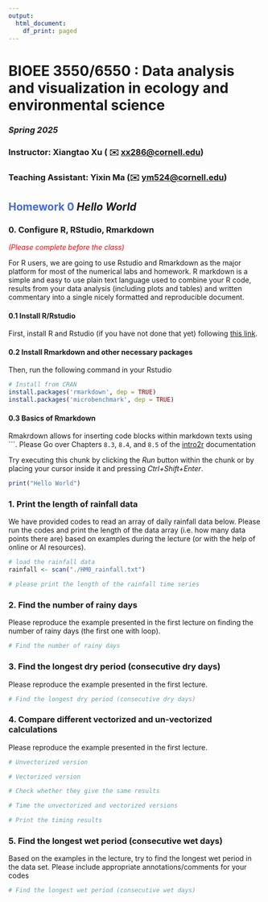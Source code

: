 ```yaml
---
output:
  html_document:
    df_print: paged
---
```


# BIOEE 3550/6550 : **Data analysis and visualization in ecology and environmental science**

### ***Spring 2025***

### Instructor: **Xiangtao Xu** ( ✉️ [xx286\@cornell.edu](mailto:xx286@cornell.edu){.email})

### Teaching Assistant: **Yixin Ma** (✉️ [ym524\@cornell.edu](mailto:ym524@cornell.edu){.email})

## [Homework 0]{style="color:royalblue"} *Hello World*

### 0. Configure R, RStudio, Rmarkdown

[*(Please complete before the class)*]{style="color:red"}

For R users, we are going to use Rstudio and Rmarkdown as the major platform for most of the numerical labs and homework. R markdown is a simple and easy to use plain text language used to combine your R code, results from your data analysis (including plots and tables) and written commentary into a single nicely formatted and reproducible document.

#### 0.1 Install R/Rstudio

First, install R and Rstudio (if you have not done that yet) following [this link](https://posit.co/download/rstudio-desktop/).

#### 0.2 Install Rmarkdown and other necessary packages

Then, run the following command in your Rstudio

```r
# Install from CRAN
install.packages('rmarkdown', dep = TRUE)
install.packages('microbenchmark', dep = TRUE)
```

#### 0.3 Basics of Rmarkdown

Rmakrdown allows for inserting code blocks within markdown texts using \`\`\`. Please Go over Chapters `8.3`, `8.4`, and `8.5` of the [intro2r](https://intro2r.com/get-started-with-r-markdown.html) documentation

Try executing this chunk by clicking the *Run* button within the chunk or by placing your cursor inside it and pressing *Ctrl+Shift+Enter*.

```r
print("Hello World")
```

### 1. Print the length of rainfall data

We have provided codes to read an array of daily rainfall data below. Please run the codes and print the length of the data array (i.e. how many data points there are) based on examples during the lecture (or with the help of online or AI resources).

```r
# load the rainfall data
rainfall <- scan("./HM0_rainfall.txt")
```

```r
# please print the length of the rainfall time series

```

### 2. Find the number of rainy days

Please reproduce the example presented in the first lecture on finding the number of rainy days (the first one with loop).

```r
# Find the number of rainy days
```

### 3. Find the longest dry period (consecutive dry days)

Please reproduce the example presented in the first lecture.

```r
# Find the longest dry period (consecutive dry days)
```

### 4. Compare different vectorized and un-vectorized calculations

Please reproduce the example presented in the first lecture.

```r
# Unvectorized version

# Vectorized version

# Check whether they give the same results

```

```r
# Time the unvectorized and vectorized versions

# Print the timing results

```
### 5. Find the longest wet period (consecutive wet days)

Based on the examples in the lecture, try to find the longest wet period in the data set. Please include appropriate annotations/comments for your codes

```r
# Find the longest wet period (consecutive wet days)

```